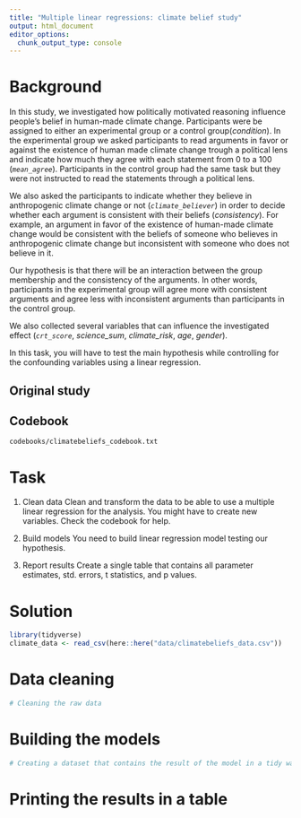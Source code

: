 ```yaml
---
title: "Multiple linear regressions: climate belief study"
output: html_document
editor_options: 
  chunk_output_type: console
---
```


# Background
In this study, we investigated how politically motivated reasoning influence people's belief in human-made climate change. Participants were be assigned to either an experimental group or a control group(_condition_). In the experimental group we asked participants to read arguments in favor or against the existence of human made climate change trough a political lens and indicate how much they agree with each statement from 0 to a 100 (_`mean_agree`_). Participants in the control group had the same task but they were not instructed to read the statements through a political lens.

We also asked the participants to indicate whether they believe in anthropogenic climate change or not (_`climate_believer`_) in order to decide whether each argument is consistent with their beliefs (_consistency_). For example, an argument in favor of the existence of human-made climate change would be consistent with the beliefs of someone who believes in anthropogenic climate change but inconsistent with someone who does not believe in it. 

Our hypothesis is that there will be an interaction between the group membership and the consistency of the arguments. In other words, participants in the experimental group will agree more with consistent arguments and agree less with inconsistent arguments than participants in the control group.

We also collected several variables that can influence the investigated effect (_`crt_score`_, _science_sum_, _climate_risk_, _age_, _gender_).

In this task, you will have to test the main hypothesis while controlling for the confounding variables using a linear regression.

## Original study


## Codebook
`codebooks/climatebeliefs_codebook.txt`

# Task
1) Clean data
Clean and transform the data to be able to use a multiple linear regression for the analysis. You might have to create new variables. Check the codebook for help.

2) Build models
You need to build linear regression model testing our hypothesis.

3) Report results
Create a single table that contains all parameter estimates, std. errors, t statistics, and p values.

# Solution
```r
library(tidyverse)
climate_data <- read_csv(here::here("data/climatebeliefs_data.csv"))
```

# Data cleaning
```r
# Cleaning the raw data
```

# Building the models
```r
# Creating a dataset that contains the result of the model in a tidy way

```

# Printing the results in a table
```r


```

